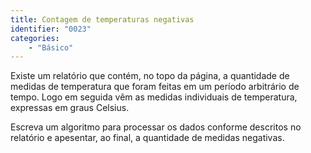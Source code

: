 ```yaml
---
title: Contagem de temperaturas negativas
identifier: "0023"
categories:
    - "Básico"
---
```


::: {.exercicio .avalia-algoritmo}
Existe um relatório que contém, no topo da página, a quantidade de medidas de temperatura que foram feitas em um período arbitrário de tempo. Logo em seguida vêm as medidas individuais de temperatura, expressas em graus Celsius.

Escreva um algoritmo para processar os dados conforme descritos no relatório e apesentar, ao final, a quantidade de medidas negativas.

<!-- @sol-0023 -->
:::